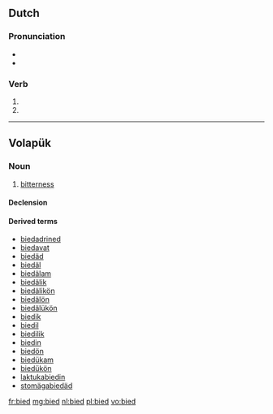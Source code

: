 ==Dutch==

===Pronunciation===
* {{audio|Nl-bied.ogg|Audio|lang=nl}}
* {{rhymes|it|lang=nl}}

===Verb===
{{nl-verb-form}}

# {{nl-verb form of|p=1|n=sg|t=pres|m=ind|bieden}}
# {{nl-verb form of|m=imp|bieden}}

----

==Volapük==

===Noun===
{{vo-noun}}

# [[bitterness]]

====Declension====
{{vo-decl-noun}}

====Derived terms====
* [[biedadrined]]
* [[biedavat]]
* [[biedäd]]
* [[biedäl]]
* [[biedälam]]
* [[biedälik]]
* [[biedälikön]]
* [[biedälön]]
* [[biedälükön]]
* [[biedik]]
* [[biedil]]
* [[biedilik]]
* [[biedin]]
* [[biedön]]
* [[biedükam]]
* [[biedükön]]
* [[laktukabiedin]]
* [[stomägabiedäd]]

[[fr:bied]]
[[mg:bied]]
[[nl:bied]]
[[pl:bied]]
[[vo:bied]]